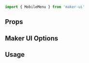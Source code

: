 <SEO
  title="MobileMenu"
  description="Use the MobileMenu component display a custom navigation menu for mobile screen sizes."
/>

<Diagram component="MobileMenu">

```jsx
import { MobileMenu } from 'maker-ui'
```

</Diagram>

## Props

## Maker UI Options

## Usage
